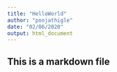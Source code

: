 ---
title: "HelloWorld"
author: "poojathigle"
date: "02/06/2020"
output: html_document
---

## This is a markdown file

